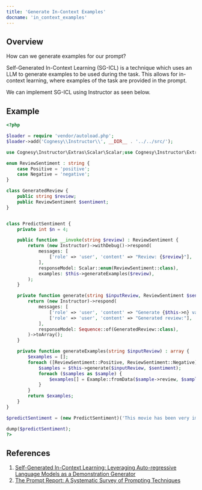 ---
title: 'Generate In-Context Examples'
docname: 'in_context_examples'
---

## Overview

How can we generate examples for our prompt?

Self-Generated In-Context Learning (SG-ICL) is a technique which uses an LLM
to generate examples to be used during the task. This allows for in-context
learning, where examples of the task are provided in the prompt.

We can implement SG-ICL using Instructor as seen below.


## Example

```php
<?php

$loader = require 'vendor/autoload.php';
$loader->add('Cognesy\\Instructor\\', __DIR__ . '../../src/');

use Cognesy\Instructor\Extras\Scalar\Scalar;use Cognesy\Instructor\Extras\Sequence\Sequence;use Cognesy\Instructor\Features\Core\Data\Example;use Cognesy\Instructor\Instructor;

enum ReviewSentiment : string {
    case Positive = 'positive';
    case Negative = 'negative';
}

class GeneratedReview {
    public string $review;
    public ReviewSentiment $sentiment;
}


class PredictSentiment {
    private int $n = 4;

    public function __invoke(string $review) : ReviewSentiment {
        return (new Instructor)->withDebug()->respond(
            messages: [
                ['role' => 'user', 'content' => "Review: {$review}"],
            ],
            responseModel: Scalar::enum(ReviewSentiment::class),
            examples: $this->generateExamples($review),
        );
    }

    private function generate(string $inputReview, ReviewSentiment $sentiment) : array {
        return (new Instructor)->respond(
            messages: [
                ['role' => 'user', 'content' => "Generate {$this->n} various {$sentiment->value} reviews based on the input review:\n{$inputReview}"],
                ['role' => 'user', 'content' => "Generated review:"],
            ],
            responseModel: Sequence::of(GeneratedReview::class),
        )->toArray();
    }

    private function generateExamples(string $inputReview) : array {
        $examples = [];
        foreach ([ReviewSentiment::Positive, ReviewSentiment::Negative] as $sentiment) {
            $samples = $this->generate($inputReview, $sentiment);
            foreach ($samples as $sample) {
                $examples[] = Example::fromData($sample->review, $sample->sentiment->value);
            }
        }
        return $examples;
    }
}

$predictSentiment = (new PredictSentiment)('This movie has been very impressive, even considering I lost half of the plot.');

dump($predictSentiment);
?>
```

## References

 1. [Self-Generated In-Context Learning: Leveraging Auto-regressive Language Models as a Demonstration Generator](https://arxiv.org/abs/2206.08082)
 2. [The Prompt Report: A Systematic Survey of Prompting Techniques](https://arxiv.org/abs/2406.06608)

